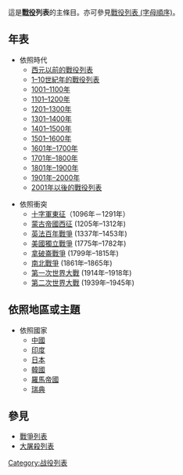 {{軍事}}
{{History of war}}

這是'''[[戰役|戰役]]列表'''的主條目。亦可參見[[戰役列表_(字母順序)|戰役列表 (字母順序)]]。

==年表==
*依照時代
**[[西元以前的戰役列表|西元以前的戰役列表]]
**[[1–10世紀年的戰役列表|1–10世紀年的戰役列表]]
**[[1001–1100年|1001–1100年]]
**[[1101–1200年|1101–1200年]]
**[[1201–1300年|1201–1300年]]
**[[1301–1400年|1301–1400年]]
**[[1401–1500年|1401–1500年]]
**[[1501–1600年|1501–1600年]]
**[[1601年–1700年|1601年–1700年]]
**[[1701年–1800年|1701年–1800年]]
**[[1801年–1900年|1801年–1900年]]
**[[1901年–2000年|1901年–2000年]] 
**[[2001年以後的戰役列表|2001年以後的戰役列表]]

*依照衝突
**[[十字軍東征|十字軍東征]]（1096年－1291年）
**[[蒙古西征|蒙古帝國西征]] (1205年–1312年)
**[[百年战争|英法百年戰爭]] (1337年–1453年)
**[[美國獨立戰爭|美國獨立戰爭]] (1775年–1782年)
**[[拿破崙戰爭|拿破崙戰爭]] (1799年–1815年)
**[[南北戰爭|南北戰爭]] (1861年–1865年)
**[[第一次世界大戰|第一次世界大戰]] (1914年–1918年)
**[[第二次世界大戰戰役列表|第二次世界大戰]] (1939年–1945年)

==依照地區或主題==
*依照國家
**[[中国战争列表|中國]]
**[[印度戰爭列表|印度]]
**[[日本戰爭列表|日本]]
**[[韓國戰爭列表|韓國]]
**[[羅馬帝國戰爭列表|羅馬帝國]]
**[[瑞典戰爭列表|瑞典]]
==參見==
*[[戰爭列表|戰爭列表]]
*[[大屠殺列表|大屠殺列表]]
[[Category:战役列表|Category:战役列表]]